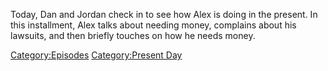 {{DEFAULTSORT:
    #_EPISODE_0672:April 18, 2022
}}{{Episode
    | title           = April 18, 2022
    | caption         = Listen to this episode on [https://knowledgefight.libsyn.com/672-april-18-2022 Libsyn] [https://open.spotify.com/episode/6695GakkBaPYIkEkh6DzT5 Spotify], Read the [[Transcript/672: April 18, 2022|Unofficial Transcript]], View discussion on [https://reddit.com/u7oakr Reddit]
    | episodeNumber   = 672
    | length          = 01:18:01
    | airDate         = April 20, 2022
    | coverageDate    = April 18, 2022
    | episodeType     = [[:Category:Present Day|Present Day]]
    | previousEpisode = [[671: April 13, 2022]]
    | nextEpisode     = [[673: Jordan Takes The Wheel 8]]
}}

{{Stub}}

Today, Dan and Jordan check in to see how Alex is doing in the present. In this installment, Alex talks about needing money, complains about his lawsuits, and then briefly touches on how he needs money.

[[Category:Episodes]]
[[Category:Present Day]]
